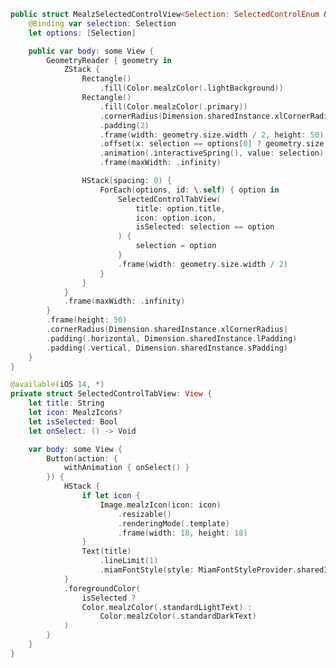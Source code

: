```swift
public struct MealzSelectedControlView<Selection: SelectedControlEnum & Equatable & Hashable>: View {
    @Binding var selection: Selection
    let options: [Selection]

    public var body: some View {
        GeometryReader { geometry in
            ZStack {
                Rectangle()
                    .fill(Color.mealzColor(.lightBackground))
                Rectangle()
                    .fill(Color.mealzColor(.primary))
                    .cornerRadius(Dimension.sharedInstance.xlCornerRadius)
                    .padding(2)
                    .frame(width: geometry.size.width / 2, height: 50)
                    .offset(x: selection == options[0] ? geometry.size.width * -0.25 : geometry.size.width  * 0.25, y: 0)
                    .animation(.interactiveSpring(), value: selection)
                    .frame(maxWidth: .infinity)

                HStack(spacing: 0) {
                    ForEach(options, id: \.self) { option in
                        SelectedControlTabView(
                            title: option.title,
                            icon: option.icon,
                            isSelected: selection == option
                        ) {
                            selection = option
                        }
                        .frame(width: geometry.size.width / 2)
                    }
                }
            }
            .frame(maxWidth: .infinity)
        }
        .frame(height: 50)
        .cornerRadius(Dimension.sharedInstance.xlCornerRadius)
        .padding(.horizontal, Dimension.sharedInstance.lPadding)
        .padding(.vertical, Dimension.sharedInstance.sPadding)
    }
}

@available(iOS 14, *)
private struct SelectedControlTabView: View {
    let title: String
    let icon: MealzIcons?
    let isSelected: Bool
    let onSelect: () -> Void

    var body: some View {
        Button(action: {
            withAnimation { onSelect() }
        }) {
            HStack {
                if let icon {
                    Image.mealzIcon(icon: icon)
                        .resizable()
                        .renderingMode(.template)
                        .frame(width: 18, height: 18)
                }
                Text(title)
                    .lineLimit(1)
                    .miamFontStyle(style: MiamFontStyleProvider.sharedInstance.bodyBigStyle)
            }
            .foregroundColor(
                isSelected ?
                Color.mealzColor(.standardLightText) :
                    Color.mealzColor(.standardDarkText)
            )
        }
    }
}
```